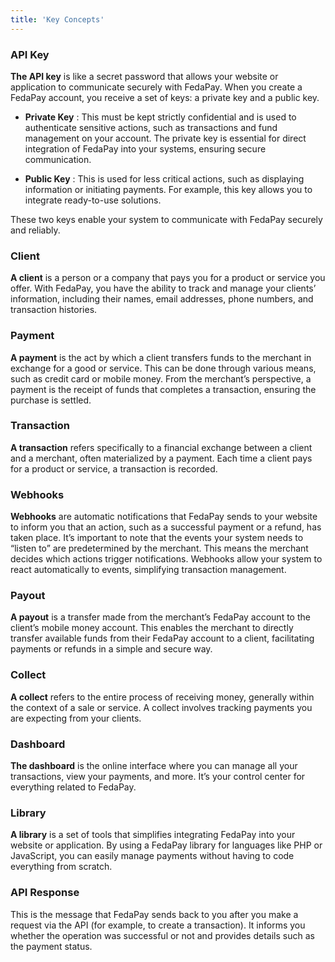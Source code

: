 ```yaml
---
title: 'Key Concepts'
---
```


### API Key

**The API key** is like a secret password that allows your website or application to communicate securely with FedaPay. When you create a FedaPay account, you receive a set of keys: a private key and a public key.

* **Private Key** : This must be kept strictly confidential and is used to authenticate sensitive actions, such as transactions and fund management on your account. The private key is essential for direct integration of FedaPay into your systems, ensuring secure communication.

* **Public Key** : This is used for less critical actions, such as displaying information or initiating payments. For example, this key allows you to integrate ready-to-use solutions.

These two keys enable your system to communicate with FedaPay securely and reliably.

### Client

**A client** is a person or a company that pays you for a product or service you offer. With FedaPay, you have the ability to track and manage your clients’ information, including their names, email addresses, phone numbers, and transaction histories.

### Payment

**A payment** is the act by which a client transfers funds to the merchant in exchange for a good or service. This can be done through various means, such as credit card or mobile money. From the merchant’s perspective, a payment is the receipt of funds that completes a transaction, ensuring the purchase is settled.

### Transaction

**A transaction** refers specifically to a financial exchange between a client and a merchant, often materialized by a payment. Each time a client pays for a product or service, a transaction is recorded.

### Webhooks

**Webhooks** are automatic notifications that FedaPay sends to your website to inform you that an action, such as a successful payment or a refund, has taken place. It’s important to note that the events your system needs to “listen to” are predetermined by the merchant. This means the merchant decides which actions trigger notifications. Webhooks allow your system to react automatically to events, simplifying transaction management.

### Payout

**A payout** is a transfer made from the merchant’s FedaPay account to the client’s mobile money account. This enables the merchant to directly transfer available funds from their FedaPay account to a client, facilitating payments or refunds in a simple and secure way.

### Collect

**A collect** refers to the entire process of receiving money, generally within the context of a sale or service. A collect involves tracking payments you are expecting from your clients.

### Dashboard

**The dashboard** is the online interface where you can manage all your transactions, view your payments, and more. It’s your control center for everything related to FedaPay.

### Library

**A library** is a set of tools that simplifies integrating FedaPay into your website or application. By using a FedaPay library for languages like PHP or JavaScript, you can easily manage payments without having to code everything from scratch.

### API Response

This is the message that FedaPay sends back to you after you make a request via the API (for example, to create a transaction). It informs you whether the operation was successful or not and provides details such as the payment status.
